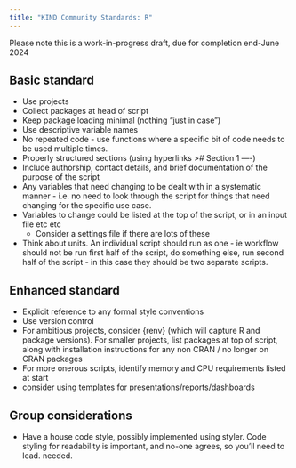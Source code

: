 ---
title: "KIND Community Standards: R"
---

Please note this is a work-in-progress draft, due for completion end-June 2024

## Basic standard

* Use projects
* Collect packages at head of script
+ Keep package loading minimal (nothing "just in case")
+ Use descriptive variable names
+ No repeated code - use functions where a specific bit of code needs to be used multiple times. 
+ Properly structured sections (using hyperlinks ># Section 1 ----)
+ Include authorship, contact details, and brief documentation of the purpose of the script
+ Any variables that need changing to be dealt with in a systematic manner - i.e. no need to look through the script for things that need changing for the specific use case.
+ Variables to change could be listed at the top of the script, or in an input file etc etc
    + Consider a settings file if there are lots of these
+ Think about units. An individual script should run as one - ie workflow should not be run first half of the script, do something else, run second half of the script - in this case they should be two separate scripts. 

## Enhanced standard

+ Explicit reference to any formal style conventions
+ Use version control 
+ For ambitious projects, consider {renv} (which will capture R and package versions). For smaller projects, list packages at top of script, along with installation instructions for any non CRAN / no longer on CRAN packages
+ For more onerous scripts, identify memory and CPU requirements listed at start
+ consider using templates for presentations/reports/dashboards

## Group considerations
+ Have a house code style, possibly implemented using styler. Code styling for readability is important, and no-one agrees, so you'll need to lead.
needed. 
